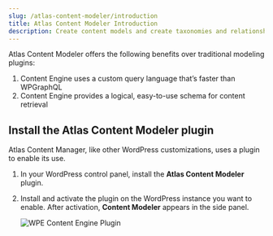 ```yaml
---
slug: /atlas-content-modeler/introduction
title: Atlas Content Modeler Introduction
description: Create content models and create taxonomies and relationships.
---
```


Atlas Content Modeler offers the following benefits over traditional modeling plugins:

1. Content Engine uses a custom query language that’s faster than WPGraphQL
2. Content Engine provides a logical, easy-to-use schema for content retrieval

## Install the Atlas Content Modeler plugin

Atlas Content Manager, like other WordPress customizations, uses a plugin to enable its use.

1. In your WordPress control panel, install the **Atlas Content Modeler** plugin.
2. Install and activate the plugin on the WordPress instance you want to enable. After activation, **Content Modeler** appears in the side panel.

    ![WPE Content Engine Plugin](./images/acm-sidebar.png)